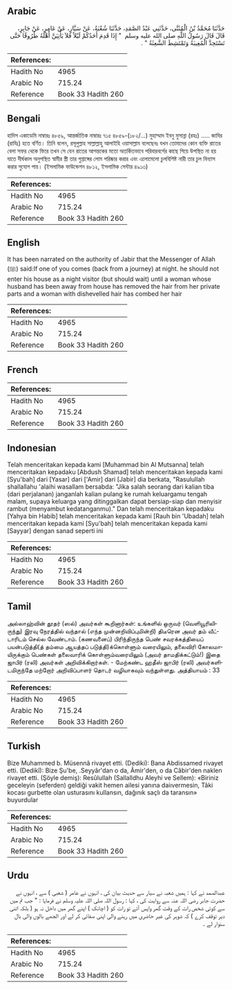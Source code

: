 ## Arabic


<div dir="rtl" lang="ar" style={{fontSize:'larger',backgroundColor:'#f8f9fa',padding:20}}>
حَدَّثَنَا مُحَمَّدُ بْنُ الْمُثَنَّى، حَدَّثَنِي عَبْدُ الصَّمَدِ، حَدَّثَنَا شُعْبَةُ، عَنْ سَيَّارٍ، عَنْ عَامِرٍ، عَنْ جَابِرٍ، قَالَ قَالَ رَسُولُ اللَّهِ صلى الله عليه وسلم ‏ "‏ إِذَا قَدِمَ أَحَدُكُمْ لَيْلاً فَلاَ يَأْتِيَنَّ أَهْلَهُ طُرُوقًا حَتَّى تَسْتَحِدَّ الْمُغِيبَةُ وَتَمْتَشِطَ الشَّعِثَةُ ‏"‏ ‏.‏
</div>
<div style={{backgroundColor:'#f8f9fa',padding:20, marginBottom: 10}}><table> <thead> <tr> <th>References:</th> <th></th> </tr> </thead> <tbody><tr><td>Hadith No</td><td>4965</td></tr><tr><td>Arabic No</td><td>715.24</td></tr><tr><td>Reference</td><td>Book 33 Hadith 260</td></tr></tbody></table></div>

## Bengali


<div dir="ltr" lang="bn" style={{fontSize:'larger',backgroundColor:'#f8f9fa',padding:20}}>
হাদিস একাডেমি নাম্বারঃ ৪৮৫৯, আন্তর্জাতিক নাম্বারঃ ৭১৫ ৪৮৫৯-(১৮২/...) মুহাম্মাদ ইবনু মুসান্না (রহঃ) ..... জাবির (রাযিঃ) হতে বর্ণিত। তিনি বলেন, রসূলুল্লাহ সাল্লাল্লাহু আলাইহি ওয়াসাল্লাম বলেছেনঃ যখন তোমাদের কোন ব্যক্তি রাতের বেলা সফর থেকে ফিরে তখন সে যেন রাতের আগন্তকের মতো অতর্কিতভাবে পরিবারবর্গের কাছে গিয়ে উপস্থিত না হয় যাতে দীর্ঘকাল অনুপস্থিত স্বামীর স্ত্রী তার গুপ্তাঙ্গের লোম পরিষ্কার করার এবং এলোমেলো চুলবিশিষ্ট নারী তার চুল বিন্যাস করার সুযোগ পায়। (ইসলামিক ফাউন্ডেশন ৪৮১২, ইসলামিক সেন্টার ৪৯১৩)
</div>
<div style={{backgroundColor:'#f8f9fa',padding:20, marginBottom: 10}}><table> <thead> <tr> <th>References:</th> <th></th> </tr> </thead> <tbody><tr><td>Hadith No</td><td>4965</td></tr><tr><td>Arabic No</td><td>715.24</td></tr><tr><td>Reference</td><td>Book 33 Hadith 260</td></tr></tbody></table></div>

## English


<div dir="ltr" lang="en" style={{fontSize:'larger',backgroundColor:'#f8f9fa',padding:20}}>
It has been narrated on the authority of Jabir that the Messenger of Allah (ﷺ) said:If one of you comes (back from a journey) at night. he should not enter his house as a night visitor (but should wait) until a woman whose husband has been away from house has removed the hair from her private parts and a woman with dishevelled hair has combed her hair
</div>
<div style={{backgroundColor:'#f8f9fa',padding:20, marginBottom: 10}}><table> <thead> <tr> <th>References:</th> <th></th> </tr> </thead> <tbody><tr><td>Hadith No</td><td>4965</td></tr><tr><td>Arabic No</td><td>715.24</td></tr><tr><td>Reference</td><td>Book 33 Hadith 260</td></tr></tbody></table></div>

## French


<div dir="ltr" lang="fr" style={{fontSize:'larger',backgroundColor:'#f8f9fa',padding:20}}>

</div>
<div style={{backgroundColor:'#f8f9fa',padding:20, marginBottom: 10}}><table> <thead> <tr> <th>References:</th> <th></th> </tr> </thead> <tbody><tr><td>Hadith No</td><td>4965</td></tr><tr><td>Arabic No</td><td>715.24</td></tr><tr><td>Reference</td><td>Book 33 Hadith 260</td></tr></tbody></table></div>

## Indonesian


<div dir="ltr" lang="id" style={{fontSize:'larger',backgroundColor:'#f8f9fa',padding:20}}>
Telah menceritakan kepada kami [Muhammad bin Al Mutsanna] telah menceritakan kepadaku [Abdush Shamad] telah menceritakan kepada kami [Syu'bah] dari [Yasar] dari ['Amir] dari [Jabir] dia berkata, "Rasulullah shallallahu 'alaihi wasallam bersabda: "Jika salah seorang dari kalian tiba (dari perjalanan) janganlah kalian pulang ke rumah keluargamu tengah malam, supaya keluarga yang ditinggalkan dapat bersiap-siap dan menyisir rambut (menyambut kedatanganmu)." Dan telah menceritakan kepadaku [Yahya bin Habib] telah menceritakan kepada kami [Rauh bin 'Ubadah] telah menceritakan kepada kami [Syu'bah] telah menceritakan kepada kami [Sayyar] dengan sanad seperti ini
</div>
<div style={{backgroundColor:'#f8f9fa',padding:20, marginBottom: 10}}><table> <thead> <tr> <th>References:</th> <th></th> </tr> </thead> <tbody><tr><td>Hadith No</td><td>4965</td></tr><tr><td>Arabic No</td><td>715.24</td></tr><tr><td>Reference</td><td>Book 33 Hadith 260</td></tr></tbody></table></div>

## Tamil


<div dir="ltr" lang="ta" style={{fontSize:'larger',backgroundColor:'#f8f9fa',padding:20}}>
அல்லாஹ்வின் தூதர் (ஸல்) அவர்கள் கூறினார்கள்: உங்களில் ஒருவர் (வெளியூரிலிருந்து) இரவு நேரத்தில் வந்தால் (எந்த முன்னறிவிப்புமின்றி) திடீரென அவர் தம் வீட்டாரிடம் செல்ல வேண்டாம். (கணவனைப்) பிரிந்திருந்த பெண் சவரக்கத்தியைப் பயன்படுத்தி(த் தம்மை ஆயத்தப் படுத்தி)க்கொள்ளும் வரையிலும், தலைவிரி கோலமாயிருக்கும் பெண்கள் தலைவாரிக் கொள்ளும்வரையிலும் (அவர் தாமதிக்கட்டும்!) இதை ஜாபிர் (ரலி) அவர்கள் அறிவிக்கிறார்கள். - மேற்கண்ட ஹதீஸ் ஜாபிர் (ரலி) அவர்களிடமிருந்தே மற்றோர் அறிவிப்பாளர் தொடர் வழியாகவும் வந்துள்ளது. அத்தியாயம் : 33
</div>
<div style={{backgroundColor:'#f8f9fa',padding:20, marginBottom: 10}}><table> <thead> <tr> <th>References:</th> <th></th> </tr> </thead> <tbody><tr><td>Hadith No</td><td>4965</td></tr><tr><td>Arabic No</td><td>715.24</td></tr><tr><td>Reference</td><td>Book 33 Hadith 260</td></tr></tbody></table></div>

## Turkish


<div dir="ltr" lang="tr" style={{fontSize:'larger',backgroundColor:'#f8f9fa',padding:20}}>
Bize Muhammed b. Müsennâ rivayet etti. (Dediki): Bana Abdissamed rivayet etti. (Dedikî): Bize Şu'be, .Seyyâr'dan o da, Âmir'den, o da Câbir'den naklen rivayet etti. (Şöyle demiş): Resûlullah (Sallalldhu Aleyhi ve Sellem): «Biriniz geceleyin (seferden) geldiği vakit hemen ailesi yanına daiıvermesin, Tâki kocası gurbette olan usturasını kullansın, dağınık saçlı da taransın» buyurdular
</div>
<div style={{backgroundColor:'#f8f9fa',padding:20, marginBottom: 10}}><table> <thead> <tr> <th>References:</th> <th></th> </tr> </thead> <tbody><tr><td>Hadith No</td><td>4965</td></tr><tr><td>Arabic No</td><td>715.24</td></tr><tr><td>Reference</td><td>Book 33 Hadith 260</td></tr></tbody></table></div>

## Urdu


<div dir="rtl" lang="ur" style={{fontSize:'larger',backgroundColor:'#f8f9fa',padding:20}}>
عبدالصمد نے کہا : ہمیں شعبہ نے سیار سے حدیث بیان کی ، انہوں نے عامر ( شعبی ) سے ، انہوں نے حضرت جابر رضی اللہ عنہ سے روایت کی ، کہا : رسول اللہ صلی اللہ علیہ وسلم نے فرمایا : " جب تم میں سے کوئی شخص رات کے وقت گھر واپس آئے تو رات کو ( اچانک ) اپنے گھر میں داخل نہ ہو ( بلکہ اتنی دیر توقف کرے ) کہ شوہر کی غیر حاضری میں رہنے والی اپنی صفائی کر لے اور الجھے بالوں والی بال سنوار لے ۔
</div>
<div style={{backgroundColor:'#f8f9fa',padding:20, marginBottom: 10}}><table> <thead> <tr> <th>References:</th> <th></th> </tr> </thead> <tbody><tr><td>Hadith No</td><td>4965</td></tr><tr><td>Arabic No</td><td>715.24</td></tr><tr><td>Reference</td><td>Book 33 Hadith 260</td></tr></tbody></table></div>